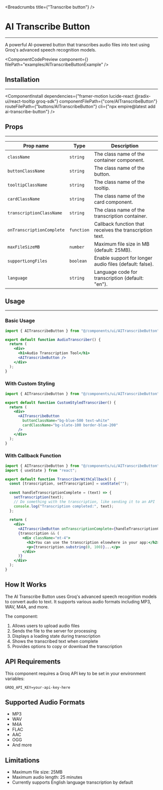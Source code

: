 
<Breadcrumbs title={"Transcribe button"} />

# AI Transcribe Button

---

A powerful AI-powered button that transcribes audio files into text using Groq's advanced speech recognition models.

<ComponentCodePreview
  component={<AITranscribeButtonExample />}
  filePath="examples/AITranscribeButtonExample"
/>

## Installation

---

<ComponentInstall
  dependencies={"framer-motion lucide-react @radix-ui/react-tooltip groq-sdk"}
  componentFilePath={"core/AITranscribeButton"}
  routeFilePath={"buttons/AITranscribeButton"}
  cli={"npx empire@latest add ai-transcribe-button"}
/>

## Props

---

| Prop name                 | Type       | Description                                                |
| ------------------------- | ---------- | ---------------------------------------------------------- |
| `className`               | `string`   | The class name of the container component.                 |
| `buttonClassName`         | `string`   | The class name of the button.                              |
| `tooltipClassName`        | `string`   | The class name of the tooltip.                             |
| `cardClassName`           | `string`   | The class name of the card component.                      |
| `transcriptionClassName`  | `string`   | The class name of the transcription container.             |
| `onTranscriptionComplete` | `function` | Callback function that receives the transcription text.    |
| `maxFileSizeMB`           | `number`   | Maximum file size in MB (default: 25MB).                   |
| `supportLongFiles`        | `boolean`  | Enable support for longer audio files (default: false).    |
| `language`                | `string`   | Language code for transcription (default: "en").           |

## Usage

---

### Basic Usage

```jsx
import { AITranscribeButton } from "@/components/ui/AITranscribeButton";

export default function AudioTranscriber() {
  return (
    <div>
      <h1>Audio Transcription Tool</h1>
      <AITranscribeButton />
    </div>
  );
}
```

### With Custom Styling

```jsx
import { AITranscribeButton } from "@/components/ui/AITranscribeButton";

export default function CustomStyledTranscriber() {
  return (
    <div>
      <AITranscribeButton 
        buttonClassName="bg-blue-500 text-white" 
        cardClassName="bg-slate-100 border-blue-200"
      />
    </div>
  );
}
```

### With Callback Function

```jsx
import { AITranscribeButton } from "@/components/ui/AITranscribeButton";
import { useState } from "react";

export default function TranscriberWithCallback() {
  const [transcription, setTranscription] = useState("");
  
  const handleTranscriptionComplete = (text) => {
    setTranscription(text);
    // Do something with the transcription, like sending it to an API
    console.log("Transcription completed:", text);
  };
  
  return (
    <div>
      <AITranscribeButton onTranscriptionComplete={handleTranscriptionComplete} />
      {transcription && (
        <div className="mt-4">
          <h2>You can use the transcription elsewhere in your app:</h2>
          <p>{transcription.substring(0, 100)}...</p>
        </div>
      )}
    </div>
  );
}
```

## How It Works

The AI Transcribe Button uses Groq's advanced speech recognition models to convert audio to text. It supports various audio formats including MP3, WAV, M4A, and more.

The component:
1. Allows users to upload audio files
2. Sends the file to the server for processing
3. Displays a loading state during transcription
4. Shows the transcribed text when complete
5. Provides options to copy or download the transcription

## API Requirements

This component requires a Groq API key to be set in your environment variables:

```
GROQ_API_KEY=your-api-key-here
```

## Supported Audio Formats

- MP3
- WAV
- M4A
- FLAC
- AAC
- OGG
- And more

## Limitations

- Maximum file size: 25MB
- Maximum audio length: 25 minutes
- Currently supports English language transcription by default